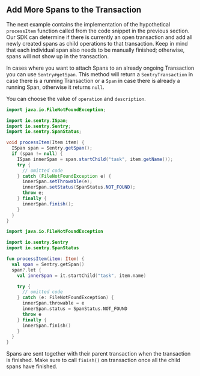 ## Add More Spans to the Transaction

The next example contains the implementation of the hypothetical `processItem` function called from the code snippet in the previous section. Our SDK can determine if there is currently an open transaction and add all newly created spans as child operations to that transaction. Keep in mind that each individual span also needs to be manually finished; otherwise, spans will not show up in the transaction.

In cases where you want to attach Spans to an already ongoing Transaction you can use `Sentry#getSpan`. This method will return a `SentryTransaction` in case there is a running Transaction or a `Span` in case there is already a running Span, otherwise it returns `null`.

You can choose the value of `operation` and `description`.

```java {tabTitle:Java}
import java.io.FileNotFoundException;

import io.sentry.ISpan;
import io.sentry.Sentry;
import io.sentry.SpanStatus;

void processItem(Item item) {
  ISpan span = Sentry.getSpan();
  if (span != null) {
    ISpan innerSpan = span.startChild("task", item.getName());
    try {
      // omitted code
    } catch (FileNotFoundException e) {
      innerSpan.setThrowable(e);
      innerSpan.setStatus(SpanStatus.NOT_FOUND);
      throw e;
    } finally {
      innerSpan.finish();
    }
  }
}
```

```kotlin {tabTitle:Kotlin}
import java.io.FileNotFoundException

import io.sentry.Sentry
import io.sentry.SpanStatus

fun processItem(item: Item) {
  val span = Sentry.getSpan()
  span?.let {
    val innerSpan = it.startChild("task", item.name)

    try {
      // omitted code
    } catch (e: FileNotFoundException) {
      innerSpan.throwable = e
      innerSpan.status = SpanStatus.NOT_FOUND
      throw e
    } finally {
      innerSpan.finish()
    }
  }
}
```

Spans are sent together with their parent transaction when the transaction is finished. Make sure to call `finish()` on transaction once all the child spans have finished.
